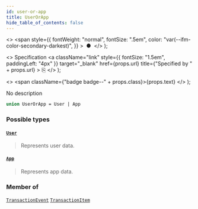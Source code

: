 ```yaml
---
id: user-or-app
title: UserOrApp
hide_table_of_contents: false
---
```


  <>
    <span
      style={{
        fontWeight: "normal",
        fontSize: ".5em",
        color: "var(--ifm-color-secondary-darkest)",
      }}
    >
      &nbsp;●&nbsp;
    </span>
  </>
);

  <>
    Specification
    <a
      className="link"
      style={{ fontSize: "1.5em", paddingLeft: "4px" }}
      target="\_blank"
      href={props.url}
      title={"Specified by " + props.url}
    >
      ⎘
    </a>
  </>
);

  <>
    <span className={"badge badge--" + props.class}>{props.text}</span>
  </>
);

No description

```graphql
union UserOrApp = User | App
```

### Possible types

#### [`User`](../../../api-reference/users/objects/user) <Badge class="secondary" text="object"/> <Badge class="secondary" text="users"/>

> Represents user data.

#### [`App`](../../../api-reference/apps/objects/app) <Badge class="secondary" text="object"/> <Badge class="secondary" text="apps"/>

> Represents app data.

### Member of

[`TransactionEvent`](../../../api-reference/payments/objects/transaction-event) <Badge class="secondary" text="object"/><Bullet />[`TransactionItem`](../../../api-reference/payments/objects/transaction-item) <Badge class="secondary" text="object"/>
